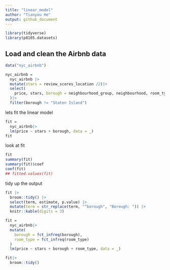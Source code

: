 ```yaml
---
title: "linear_model"
author: "Tianyou He"
output: github_document
---
```


```r
library(tidyverse)
library(p8105.datasets)
```
## Load and clean the Airbnb data
```r
data("nyc_airbnb")
```

```r
nyc_airbnb = 
  nyc_airbnb |>
  mutate(stars = review_scores_location /2)|>
  select(
    price, stars, borough = neighbourhood_group, neighbourhood, room_type
  )|>
  filter(borough != "Staten Island")
```

lets fit the linear model

```r
fit = 
  nyc_airbnb|>
  lm(price ~ stars + borough, data = _)
fit
```
look at fit
```r
fit
summary(fit)
summary(fit)$coef
coef(fit)
## fitted.values(fit)
```

tidy up the output

```r
fit |> 
  broom::tidy() |> 
  select(term, estimate, p.value) |> 
  mutate(term = str_replace(term, "^borough", "Borough: ")) |> 
  knitr::kable(digits = 3)
```

```r
fit = 
  nyc_airbnb|>
  mutate(
    borough = fct_infreq(borough),
    room_type = fct_infreq(room_type)
  )
  lm(price ~ stars + borough + room_type, data = _)

fit|>
  broom::tidy()
```

